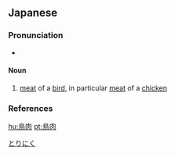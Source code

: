 ==Japanese==
{{ja-kanjitab|とり|にく|yomi=y}}

===Pronunciation===
* {{ja-pron|とりにく|yomi=y|acc=0|acc_ref=DJR}}

====Noun====
{{ja-noun|とりにく}}

# [[meat]] of a [[bird]], in particular [[meat]] of a [[chicken]]

===References===
<references/>

[[Category:ja:Meats|とりにく]]

[[hu:鳥肉]]
[[pt:鳥肉]]